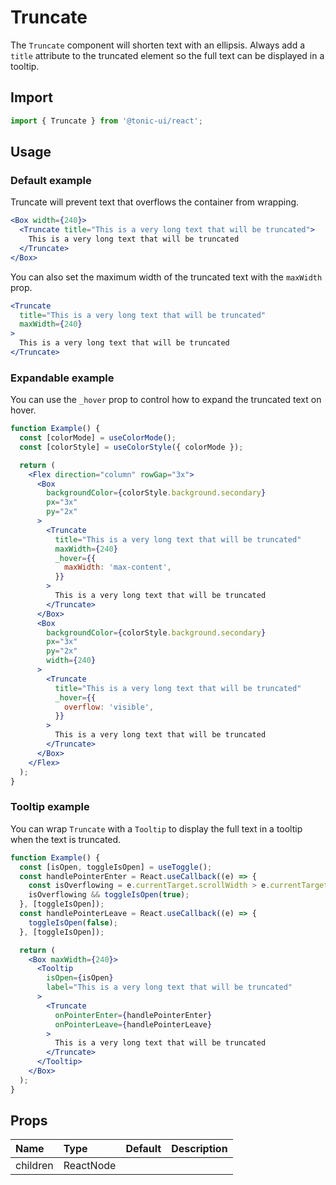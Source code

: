# Truncate

The `Truncate` component will shorten text with an ellipsis. Always add a `title` attribute to the truncated element so the full text can be displayed in a tooltip.

## Import

```js
import { Truncate } from '@tonic-ui/react';
```

## Usage

### Default example

Truncate will prevent text that overflows the container from wrapping.

```jsx
<Box width={240}>
  <Truncate title="This is a very long text that will be truncated">
    This is a very long text that will be truncated
  </Truncate>
</Box>
```

You can also set the maximum width of the truncated text with the `maxWidth` prop.

```jsx
<Truncate
  title="This is a very long text that will be truncated"
  maxWidth={240}
>
  This is a very long text that will be truncated
</Truncate>
```

### Expandable example

You can use the `_hover` prop to control how to expand the truncated text on hover.

```jsx
function Example() {
  const [colorMode] = useColorMode();
  const [colorStyle] = useColorStyle({ colorMode });

  return (
    <Flex direction="column" rowGap="3x">
      <Box
        backgroundColor={colorStyle.background.secondary}
        px="3x"
        py="2x"
      >
        <Truncate
          title="This is a very long text that will be truncated"
          maxWidth={240}
          _hover={{
            maxWidth: 'max-content',
          }}
        >
          This is a very long text that will be truncated
        </Truncate>
      </Box>
      <Box
        backgroundColor={colorStyle.background.secondary}
        px="3x"
        py="2x"
        width={240}
      >
        <Truncate
          title="This is a very long text that will be truncated"
          _hover={{
            overflow: 'visible',
          }}
        >
          This is a very long text that will be truncated
        </Truncate>
      </Box>
    </Flex>
  );
}
```

### Tooltip example

You can wrap `Truncate` with a `Tooltip` to display the full text in a tooltip when the text is truncated.

```jsx
function Example() {
  const [isOpen, toggleIsOpen] = useToggle();
  const handlePointerEnter = React.useCallback((e) => {
    const isOverflowing = e.currentTarget.scrollWidth > e.currentTarget.clientWidth;
    isOverflowing && toggleIsOpen(true);
  }, [toggleIsOpen]);
  const handlePointerLeave = React.useCallback((e) => {
    toggleIsOpen(false);
  }, [toggleIsOpen]);

  return (
    <Box maxWidth={240}>
      <Tooltip
        isOpen={isOpen}
        label="This is a very long text that will be truncated"
      >
        <Truncate
          onPointerEnter={handlePointerEnter}
          onPointerLeave={handlePointerLeave}
        >
          This is a very long text that will be truncated
        </Truncate>
      </Tooltip>
    </Box>
  );
}
```

## Props

| Name | Type | Default | Description |
| :--- | :--- | :------ | :---------- |
| children | ReactNode | | |

